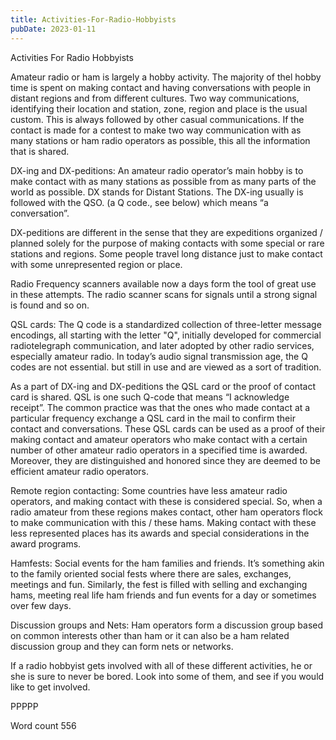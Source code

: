 ```yaml
---
title: Activities-For-Radio-Hobbyists
pubDate: 2023-01-11
---
```


Activities For Radio Hobbyists

Amateur radio or ham is largely a hobby activity. The majority of thel hobby time is spent on making contact and having conversations with people in distant regions and from different cultures. Two way communications, identifying their location and station, zone, region and place is the usual custom. This is always followed by other casual communications. If the contact is made for a contest to make two way communication with as many stations or ham radio operators as possible, this all the information that is shared.

DX-ing and DX-peditions:
An amateur radio operator’s main hobby is to make contact with as many stations as possible from as many parts of the world as possible. DX stands for Distant Stations. The DX-ing usually is followed with the QSO. (a Q code., see below) which means “a conversation”. 

DX-peditions are different in the sense that they are expeditions organized / planned solely for the purpose of making contacts with some special or rare stations and regions. Some people travel long distance just to make contact with some unrepresented region or place.

Radio Frequency scanners available now a days form the tool of great use in these attempts. The radio scanner scans for signals until a strong signal is found and so on.

QSL cards:
The Q code is a standardized collection of three-letter message encodings, all starting with the letter "Q", initially developed for commercial radiotelegraph communication, and later adopted by other radio services, especially amateur radio. In today’s audio signal transmission age, the Q codes are not essential. but still in use and are viewed as a sort of tradition.

As a part of DX-ing and DX-peditions the QSL card or the proof of contact card is shared. QSL is one such Q-code that means “I acknowledge receipt”. The common practice was that the ones who made contact at a particular frequency exchange a QSL card in the mail to confirm their contact and conversations. These QSL cards can be used as a proof of their making contact and amateur operators who make contact with a certain number of other amateur radio operators in a specified time is awarded. Moreover, they are distinguished and honored since they are deemed to be efficient amateur radio operators.

Remote region contacting:
Some countries have less amateur radio operators, and making contact with these is considered special. So, when a radio amateur from these regions makes contact, other ham operators flock to make communication with this / these hams. Making contact with these less represented places has its awards and special considerations in the award programs.

Hamfests:
Social events for the ham families and friends. It’s something akin to the family oriented social fests where there are sales, exchanges, meetings and fun. Similarly, the fest is filled with selling and exchanging hams, meeting real life ham friends and fun events for a day or sometimes over few days.

Discussion groups and Nets:
Ham operators form a discussion group based on common interests other than ham or it can also be a ham related discussion group and they can form nets or networks.

If a radio hobbyist gets involved with all of these different activities, he or she is sure to never be bored. Look into some of them, and see if you would like to get involved.

PPPPP

Word count 556